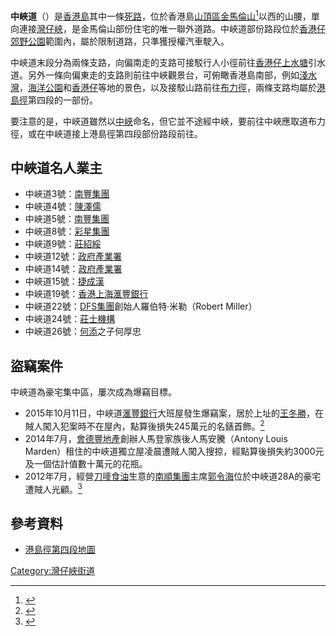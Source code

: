 '''中峽道'''（{{lang-en|Middle Gap Road}}）是[[香港島|香港島]]其中一條[[死路|死路]]，位於香港島[[山頂區|山頂區]][[金馬倫山|金馬倫山]]<ref>{{Cite web|title=山頂區保留條例，1904 年(PEAK DISTRICT RESERVATION ORDINANCE, 1904)|url=https://oelawhk.lib.hku.hk/items/show/1219|access-date=2022-03-28|publisher=香港大學(The University of Hong Kong)|language=en}}</ref>以西的山腰，單向連接[[灣仔峽|灣仔峽]]，是金馬倫山部份住宅的唯一聯外道路。中峽道部份路段位於[[香港仔郊野公園|香港仔郊野公園]]範圍內，屬於限制道路，只準獲授權汽車駛入。

中峽道末段分為兩條支路，向偏南走的支路可接駁行人小徑前往[[香港仔上水塘|香港仔上水塘]]引水道。另外一條向偏東走的支路則前往中峽觀景台，可俯瞰香港島南部，例如[[淺水灣|淺水灣]]，[[海洋公園|海洋公園]]和[[香港仔|香港仔]]等地的景色，以及接駁山路前往[[布力徑|布力徑]]，兩條支路均屬於[[港島徑|港島徑]]第四段的一部份。

要注意的是，中峽道雖然以[[中峽|中峽]]命名，但它並不途經中峽，要前往中峽應取道布力徑，或在中峽道接上港島徑第四段部份路段前往。

==中峽道名人業主==
*中峽道3號：[[南豐集團|南豐集團]]
*中峽道4號：[[陳澤儒|陳澤儒]]
*中峽道5號：[[南豐集團|南豐集團]]
*中峽道8號：[[彩星集團|彩星集團]]
*中峽道9號：[[莊紹綏|莊紹綏]]
*中峽道12號：[[政府產業署|政府產業署]]
*中峽道14號：[[政府產業署|政府產業署]]
*中峽道15號：[[捷成漢|捷成漢]]
*中峽道19號：[[香港上海滙豐銀行|香港上海滙豐銀行]]
*中峽道22號：[[DFS集團|DFS集團]]創始人羅伯特‧米勒（Robert Miller）
*中峽道24號：[[莊士機構|莊士機構]]
*中峽道26號：[[何添|何添]]之子何厚忠

==盜竊案件==
中峽道為豪宅集中區，屢次成為爆竊目標。
*2015年10月11日，中峽道[[滙豐銀行|滙豐銀行]]大班屋發生爆竊案，居於上址的[[王冬勝|王冬勝]]，在賊人闖入犯案時不在屋內，點算後損失245萬元的名錶首飾。<ref>{{cite newspaper|url=http://hk.on.cc/hk/bkn/cnt/news/20151012/bkn-20151012105203907-1012_00822_001.html|title=大班屋被爆竊　王冬勝首現身：配合警方調查|date=2015年10月12日|newspaper=''[[東方日報_(香港)|東方日報 (香港)]]''|accessdate=2015年10月12日|archive-date=2015年10月14日|archive-url=https://web.archive.org/web/20151014231622/http://hk.on.cc/hk/bkn/cnt/news/20151012/bkn-20151012105203907-1012_00822_001.html|dead-url=no}}</ref>
*2014年7月，[[會德豐地產|會德豐地產]]創辦人馬登家族後人馬安騰（Antony Louis Marden）租住的中峽道獨立屋凌晨遭賊人闖入搜掠，經點算後損失約3000元及一個估計值數十萬元的花瓶。
*2012年7月，經營[[刀嘜食油|刀嘜食油]]生意的[[南順集團|南順集團]]主席[[郭令海|郭令海]]位於中峽道28A的豪宅遭賊人光顧。<ref>{{cite newspaper|url=http://news.mingpao.com/ins/instantnews/web_tc/article/20151012/s00001/1444617930695|date=2015年10月12日|title=【獨立屋失竊】中峽道豪宅雲集近年屢遭爆竊|newspaper=''[[明報|明報]]''|accessdate=2015年10月12日|archive-date=2015年10月15日|archive-url=https://web.archive.org/web/20151015003912/http://news.mingpao.com/ins/instantnews/web_tc/article/20151012/s00001/1444617930695|dead-url=no}}</ref>

==參考資料==
*[https://web.archive.org/web/20120131200056/http://www.hkwalkers.net/chi/pdf/longtrail/hktrail/hkmap04.pdf 港島徑第四段地圖]

[[Category:灣仔峽街道|Category:灣仔峽街道]]